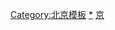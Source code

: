 {{Navbox
|name = 北京全国重点文物保护单位
|title = [[北京市全国重点文物保护单位列表|北京市境内的全国重点文物保护单位]]
|style = text-align:left;
|groupstyle = text-align:center;
|state = {{{state<includeonly>|collapsed</includeonly>}}}

| listclass = hlist
|group1 = [[东城区 (北京市)|东城区]]
|list1 = 
* [[北京大学红楼]]
* [[天安门]]
* [[人民英雄纪念碑]]
* [[故宫]]
* [[天坛]]
* [[智化寺]]
* [[北京国子监|国子监]]
* [[雍和宫]]
* [[皇史宬]]
* [[北京古观象台|古观象台]]
* [[北京内城东南角楼|北京城东南角楼]]
* [[正阳门]]
* [[北京太庙|太庙]]
* [[北京社稷坛|社稷坛]]
* [[北京孔庙]]
* [[崇礼住宅]]
* [[北京鼓楼和钟楼|北京鼓楼、钟楼]]
* [[可园 (北京)|可园]]
* [[孚王府]]
* [[东交民巷|东交民巷使馆建筑群]]
** [[淳亲王府]]
** [[淳亲王府|英国使馆旧址]]
** [[北京警察博物馆|花旗银行旧址]]
** [[东方汇理银行北京分行|东方汇理银行旧址]]
** [[日本使馆旧址]]
** [[意大利使馆旧址]]
** [[横滨正金银行北京支行|正金银行旧址]]
** [[日本公使馆旧址]]
** [[法国使馆旧址]]
** [[奥匈使馆旧址]]
** [[北京国际俱乐部|国际俱乐部旧址]]
** [[法国兵营旧址]]
** [[国家机关事务管理局紫金服务中心|比利时使馆旧址]]
** [[东交民巷天主堂|圣米厄尔教堂]]
* [[袁崇焕纪念馆|袁崇焕墓和祠]]
* [[地坛]]
* [[柏林寺]]
* [[京师大学堂分科大学旧址]]
* [[清陆军部和海军部旧址]]
* [[亚斯立堂]]
* [[北京协和医学院|协和医学院旧址]]
* [[北京孙中山行馆|孙中山行馆]]
* [[北京城墙|明北京城城墙遗存]]<sup>注1</sup>
** [[北京明城墙遗址公园|东便门段]]
** [[左安门|左安门值房]]
* [[文天祥祠 (北京)|文天祥祠]]
* [[普度寺]]
* [[王府井天主堂|东堂]]
* [[中华圣经会北京分会会所|基督教中华圣经会北京分会旧址]]
* [[北京大学地质学馆旧址]]
* [[智珠寺]]
* [[北京站|北京站车站大楼]]

|group2 = [[西城区]]
|list2 = 
* [[妙应寺|妙应寺白塔]]
* [[北海公园|北海及团城]]
* [[北京宋庆龄故居]]
* [[恭王府|恭王府及花园]]
* [[郭沫若故居]]
* [[牛街礼拜寺]]
* [[天宁寺塔 (北京)|天宁寺塔]]
* [[大高玄殿]]
* [[历代帝王庙 (北京)|历代帝王庙]]
* [[宣武门天主堂|南堂]]
* [[景山公园|景山]]
* [[白云观]]
* [[法源寺 (北京)|法源寺]]
* [[先农坛]]
* [[滕公栅栏|利玛窦和外国传教士墓地]]
* [[德胜门 (北京)|德胜门箭楼]]
* [[月坛]]
* [[中南海]]
* [[关岳庙]]
* [[醇亲王府]]
* [[广济寺 (北京市)|广济寺]]
* [[北京安徽会馆|安徽会馆]]
* [[大报国慈仁寺|报国寺]]
* [[北京动物园|清农事试验场旧址]]
* [[西什库天主堂|西什库教堂]]
* [[国立蒙藏学校旧址]]
* [[北京国会旧址]]
* [[北京市鲁迅中学|京师女子师范学堂旧址]]
* [[国民政府财政部印刷局旧址]]
* [[大栅栏|大栅栏商业建筑]]
** [[瑞蚨祥|瑞蚨祥旧址门面]]
** [[谦祥益|谦祥益旧址门面]]
** [[祥义号|祥义号旧址门面]]
** [[北京劝业场|劝业场旧址]]
* [[中国国家图书馆古籍馆|北平图书馆旧址]]
* [[北京鲁迅博物馆|北京鲁迅旧居]]
* [[万松老人塔]]
* [[北京城墙|明北京城城墙遗存]]<sup>注1</sup>
** [[西便门城墙遗址公园|西便门段]]
* [[克勤郡王府]]
* [[中华圣公会救主堂|基督教中华圣公会教堂]]
* [[西交民巷|西交民巷近代银行建筑群]]
** [[中央银行北平分行|中央银行旧址]]
** [[大陆银行北京分行|大陆银行旧址]]
** [[北洋保商银行|保商银行旧址]]
** [[中国农工银行旧址]]
** [[大清户部银行旧址|户部银行旧址]]
* [[濤貝勒府|辅仁大学本部旧址]]
* [[盛新中学与佑贞女中旧址]]
* [[李大钊故居 (北京)|李大钊旧居]]
* [[北京梅兰芳故居|梅兰芳旧居]]
* [[长椿寺]]
* [[北京湖广会馆]]


<!---
|group3 = [[崇文区]]
|list3 = 已并入东城区
|group4 = [[宣武区]]
|list4 = 已并入西城区
--->

|group5 = [[朝陽區]]
|list5 = 
* [[北京东岳庙]]
* [[西黃寺|清净化城塔]]
* [[元大都城垣遗址公园|元大都城墙遗址]]<sup>注2</sup>
* [[日坛]]
* [[国家广播电视总局四九一台|四九一电台旧址]]

|group6 = [[海淀区]]
|list6 = 
* [[真觉寺金刚宝座]]
* [[颐和园]]
* [[圆明园|圆明园遗址]]
* [[大钟寺|觉生寺]]
* [[景泰陵]]
* [[碧云寺 (北京市)|碧云寺]]
* [[大慧寺]]
* [[十方普觉寺]]
* [[燕京大学|未名湖燕园建筑]]
* [[清华大学早期建筑]]
* [[元大都城垣遗址公园|元大都城墙遗址]]<sup>注2</sup>
* [[大觉寺 (北京)|大觉寺]]
* [[靜明園|静明园]]
* [[团城演武厅|健锐营演武厅]]
* [[万寿寺 (北京)|万寿寺]]
* [[辛亥滦州起义纪念园]]
* [[摩诃庵]]
* [[慈寿寺塔]]
* [[醇亲王墓]]
* [[双清别墅]]
* [[宋庆龄儿童科学技术馆]]

|group7 = [[丰台区]]
|list7 = 
* [[卢沟桥]]
* [[北京辽金城垣博物馆|金中都水关遗址]]
* [[镇岗塔]]
* [[长辛店二七纪念馆|长辛店“二七”大罢工旧址]]
** [[劳动补习学校旧址]]
** [[长辛店工人俱乐部|长辛店工人俱乐部旧址]]
** [[长辛店留法勤工俭学预备班旧址]]
** [[长辛店火神庙|警察局驻地旧址]]
** [[中车北京二七机车|二七机车厂近代建筑遗存]]
** [[长辛店娘娘宫|工人夜班通俗学校旧址]]
** [[长辛店公园|“二七”烈士墓]]

|group8 = [[石景山区]]
|list8 = 
* [[法海寺 (北京市)|法海寺]]
* [[承恩寺 (北京)|承恩寺]]
* [[北京市八宝山革命公墓]]

|group9 = [[房山区]]
|list9 = 
* [[房山云居寺|房山云居寺塔及石经]]
** 含[[房山大白玉塘采石场遗址]]
* [[周口店北京人遗址|周口店遗址]]
* [[琉璃河遗址]]
* [[万佛堂、孔水洞石刻及塔]]
* [[十字寺遗址]]
* [[北京金代皇陵|金陵]]
* [[良乡多宝佛塔]]
* [[姚广孝墓塔]]
* [[琉璃河大桥]]
* [[中国原子能科学研究院|原子能“一堆一器”旧址]]

|group10 = [[昌平区]]
|list10 = 
* [[居庸关云台]]
* [[明十三陵|十三陵]]
* [[银山塔林]]
* [[京张铁路|京张铁路南口段至八达岭段]]<sup>注3</sup>

|group11 = [[门头沟区]]
|list11 = * [[戒台寺]]
* [[潭柘寺]]
* [[爨底下村|爨底下村古建筑群]]
* [[灵岳寺]]

|group12 = [[延庆区]]
|list12 = 
* [[延庆古崖居]]
* [[京张铁路|京张铁路南口段至八达岭段]]<sup>注3</sup>

|group13 = [[通州区 (北京市)|通州区]]
|list13 = 
* [[通州近代学校建筑群]]
** [[北京市通州区潞河中学|潞河中学]]
** [[北京市通州区第二中学|富育女校]]
** [[华美学校]]

|group14 = [[顺义区]]
|list14 = 
* [[北京焦庄户地道战遗址纪念馆|焦庄户地道战遗址]]

|group15 = [[平谷区]]
|list15 = 
* [[上宅文化遗址|上宅遗址]]

<!---
下列无全国重点文物保护单位的区县暂时保留以备未来增补
|group13 = [[大兴区]]
|list13 = * [[]]
* [[]]
* [[]]
* [[]]
* 
|group14 = [[怀柔区]]
|list14 = * [[]]
* [[]]
* [[]]
* [[]]
* 
* 
|group17 = [[密云区]]
|list17 = * [[]]
* [[]]
* [[]]
* [[]]
* 
--->
|group18 = 跨省市区
|list18 = 
* [[大运河]]（北京段包括：[[高梁桥|高梁闸]]、[[什刹海]]、[[玉河|玉河故道]]<sup>注4</sup>、[[白浮泉|白浮泉遗址]]、[[黑龙潭及龙王庙]]、[[广源闸]]、[[平津闸]]、[[庆丰闸]]、[[八里桥|永通桥及石道碑]]、[[张家湾城|张家湾城墙及通运桥]]、[[南新仓]]、[[通州燃灯塔]]等文物点）<br>[[北京市长城列表|长城]]<sup>注5</sup>

|belowstyle= text-align:left;
|below = 
* 注1：'''明北京城城墙遗存'''为东城区和西城区共有。
* 注2：'''元大都城墙遗址'''为朝阳区和海淀区共有。
* 注3：'''京张铁路南口段至八达岭段'''为昌平区和延庆区共有。
* 注4：'''玉河故道'''包括[[澄清闸|澄清上闸]]（含[[万宁桥]]）、[[澄清闸|澄清中闸]]（含[[东不压桥]]）
* 注5：包括北齐长城、明长城。北齐长城东起平谷区，经密云区、怀柔区、延庆区、昌平区，西迄门头沟区。明长城东起平谷区，经密云区、怀柔区、延庆区、昌平区，西迄门头沟区。详见[[北京市长城列表]]。
参见：'''[[北京市文物保护单位]]'''{{中华人民共和国各省级行政区模板索引|全国重点文物保护单位|仅内地=yes|仅省名=yes}}
}}<noinclude>
[[Category:北京模板]]
[[Category:北京全国重点文物保护单位|*]]
[[Category:全国重点文物保护单位模板|京]]
</noinclude>